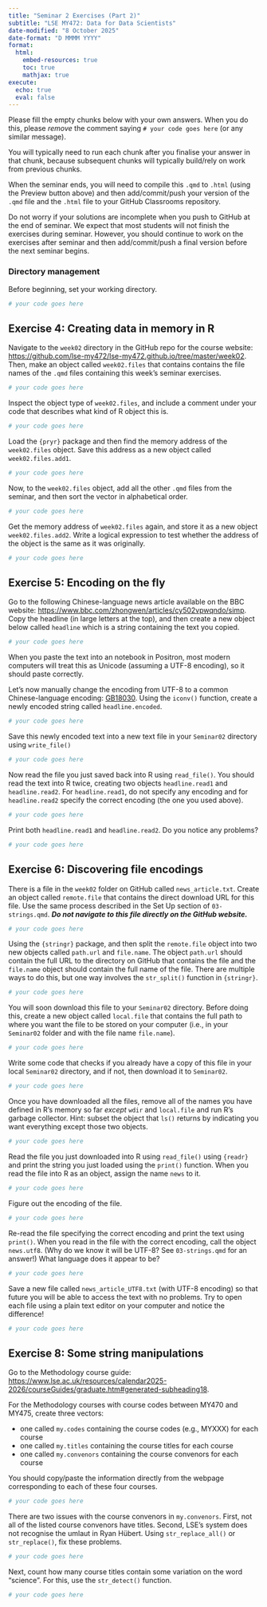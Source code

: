 ```yaml
---
title: "Seminar 2 Exercises (Part 2)"
subtitle: "LSE MY472: Data for Data Scientists"
date-modified: "8 October 2025"
date-format: "D MMMM YYYY"
format:
  html:
    embed-resources: true
    toc: true
    mathjax: true
execute:
  echo: true
  eval: false
---
```


Please fill the empty chunks below with your own answers. When you do this, please _remove_ the comment saying `# your code goes here` (or any similar message).

You will typically need to run each chunk after you finalise your answer in that chunk, because subsequent chunks will typically build/rely on work from previous chunks. 

When the seminar ends, you will need to compile this `.qmd` to `.html` (using the Preview button above) and then add/commit/push your version of the `.qmd` file and the `.html` file to your GitHub Classrooms repository. 

::: {.callout-note}
Do not worry if your solutions are incomplete when you push to GitHub at the end of seminar. We expect that most students will not finish the exercises during seminar. However, you should continue to work on the exercises after seminar and then add/commit/push a final version before the next seminar begins.
:::

### Directory management

Before beginning, set your working directory.

```r
# your code goes here
```

## Exercise 4: Creating data in memory in R

Navigate to the `week02` directory in the GitHub repo for the course website: <https://github.com/lse-my472/lse-my472.github.io/tree/master/week02>. Then, make an object called `week02.files` that contains contains the file names of the `.qmd` files containing this week's seminar exercises.

```r
# your code goes here
```

Inspect the object type of `week02.files`, and include a comment under your code that describes what kind of R object this is.

```r
# your code goes here
```

Load the `{pryr}` package and then find the memory address of the `week02.files` object. Save this address as a new object called `week02.files.add1`.

```r
# your code goes here
```

Now, to the `week02.files` object, add all the other `.qmd` files from the seminar, and then sort the vector in alphabetical order. 

```r
# your code goes here
```

Get the memory address of `week02.files` again, and store it as a new object `week02.files.add2`. Write a logical expression to test whether the address of the object is the same as it was originally.

```r
# your code goes here
```

## Exercise 5: Encoding on the fly

Go to the following Chinese-language news article available on the BBC website: <https://www.bbc.com/zhongwen/articles/cy502vpwqndo/simp>. Copy the headline (in large letters at the top), and then create a new object below called `headline` which is a string containing the text you copied.

```r
# your code goes here
```

When you paste the text into an notebook in Positron, most modern computers will treat this as Unicode (assuming a UTF-8 encoding), so it should paste correctly.

Let's now manually change the encoding from UTF-8 to a common Chinese-language encoding: [GB18030](https://en.wikipedia.org/wiki/GB_18030). Using the `iconv()` function, create a newly encoded string called `headline.encoded`.

```r
# your code goes here
```

Save this newly encoded text into a new text file in your `Seminar02` directory using `write_file()`

```r
# your code goes here
```

Now read the file you just saved back into R using `read_file()`. You should read the text into R twice, creating two objects `headline.read1` and `headline.read2`. For `headline.read1`, do not specify any encoding and for `headline.read2` specify the correct encoding (the one you used above). 

```r
# your code goes here
```

Print both `headline.read1` and `headline.read2`. Do you notice any problems?

```r
# your code goes here
```

## Exercise 6: Discovering file encodings

There is a file in the `week02` folder on GitHub called `news_article.txt`. Create an object called `remote.file` that contains the direct download URL for this file. Use the same process described in the Set Up section of `03-strings.qmd`. **_Do not navigate to this file directly on the GitHub website._**

```r
# your code goes here
```

Using the `{stringr}` package, and then split the `remote.file` object into two new objects called `path.url` and `file.name`. The object `path.url` should contain the full URL to the directory on GitHub that contains the file and the `file.name` object should contain the full name of the file. There are multiple ways to do this, but one way involves the `str_split()` function in `{stringr}`.

```r
# your code goes here
```

You will soon download this file to your `Seminar02` directory. Before doing this, create a new object called `local.file` that contains the full path to where you want the file to be stored on your computer (i.e., in your `Seminar02` folder and with the file name `file.name`).

```r
# your code goes here
```

Write some code that checks if you already have a copy of this file in your local `Seminar02` directory, and if not, then download it to `Seminar02`. 

```r
# your code goes here
```

Once you have downloaded all the files, remove all of the names you have defined in R's memory so far _except_ `wdir` and `local.file` and run R's garbage collector. Hint: subset the object that `ls()` returns by indicating you want everything except those two objects.

```r
# your code goes here
```

Read the file you just downloaded into R using `read_file()` using `{readr}` and print the string you just loaded using the `print()` function. When you read the file into R as an object, assign the name `news` to it.

```r
# your code goes here
```

Figure out the encoding of the file.

```r
# your code goes here
```

Re-read the file specifying the correct encoding and print the text using `print()`. When you read in the file with the correct encoding, call the object `news.utf8`. (Why do we know it will be UTF-8? See `03-strings.qmd` for an answer!) What language does it appear to be? 

```r
# your code goes here
```

Save a new file called `news_article_UTF8.txt` (with UTF-8 encoding) so that future you will be able to access the text with no problems. Try to open each file using a plain text editor on your computer and notice the difference!

```r
# your code goes here
```

## Exercise 8: Some string manipulations

Go to the Methodology course guide: <https://www.lse.ac.uk/resources/calendar2025-2026/courseGuides/graduate.htm#generated-subheading18>. 

For the Methodology courses with course codes between MY470 and MY475, create three vectors:

- one called `my.codes` containing the course codes (e.g., MYXXX) for each course
- one called `my.titles` containing the course titles for each course
- one called `my.convenors` containing the course convenors for each course

You should copy/paste the information directly from the webpage corresponding to each of these four courses.

```r
# your code goes here
```

There are two issues with the course convenors in `my.convenors`. First, not all of the listed course convenors have titles. Second, LSE's system does not recognise the umlaut in Ryan Hübert. Using `str_replace_all()` or `str_replace()`, fix these problems.

```r
# your code goes here
```

Next, count how many course titles contain some variation on the word "science". For this, use the `str_detect()` function.

```r
# your code goes here
```